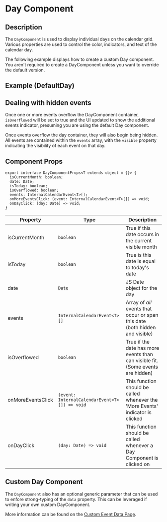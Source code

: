 
# Day Component

## Description

The `DayComponent` is used to display individual days on the calendar grid. Various properties are used to control the color, indicators, and text of the calendar day.

<Callout type="info">
  The following example displays how to create a custom Day component. You
  aren't required to create a DayComponent unless you want to override the
  default version.
</Callout>

## Example (DefaultDay)

<DayComponentLiveExample />

## Dealing with hidden events

Once one or more events overflow the DayComponent container, `isOverflowed` will be set to true and the UI updated to show the additional events indicator, presuming you are using the default Day component.

Once events overflow the day container, they will also begin being hidden. All events are contained within the `events` array, with the `visible` property indicating the visibility of each event on that day.

## Component Props

```tsx
export interface DayComponentProps<T extends object = {}> {
  isCurrentMonth: boolean;
  date: Date;
  isToday: boolean;
  isOverflowed: boolean;
  events: InternalCalendarEvent<T>[];
  onMoreEventsClick: (event: InternalCalendarEvent<T>[]) => void;
  onDayClick: (day: Date) => void;
}
```

| Property          | Type                                          | Description                                                                     |
| ----------------- | --------------------------------------------- | ------------------------------------------------------------------------------- |
| isCurrentMonth    | `boolean`                                     | True if this date occurs in the current visible month                           |
| isToday           | `boolean`                                     | True is this date is equal to today's date                                      |
| date              | `Date`                                        | JS Date object for the day                                                      |
| events            | `InternalCalendarEvent<T>[]`                  | Array of _all_ events that occur or span this date (both hidden and visible)    |
| isOverflowed      | `boolean`                                     | True if the date has more events than can visible fit. (Some events are hidden) |
| onMoreEventsClick | `(event: InternalCalendarEvent<T>[]) => void` | This function should be called whenever the 'More Events' indicator is clicked  |
| onDayClick        | `(day: Date) => void`                         | This function should be called whenever a Day Component is clicked on           |

## Custom Day Component

The `DayComponent` also has an optional generic parameter that can be used to enfore strong-typing of the `data` property. This can be leveraged if writing
your own custom DayComponent.

More information can be found on the [Custom Event Data Page](/usage/event-data/custom-event-data).
